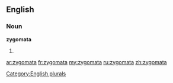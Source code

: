 ==English==

===Noun===
'''zygomata'''

# {{plural of|[[zygoma]]}}

[[Category:English plurals]]

[[ar:zygomata]]
[[fr:zygomata]]
[[my:zygomata]]
[[ru:zygomata]]
[[zh:zygomata]]